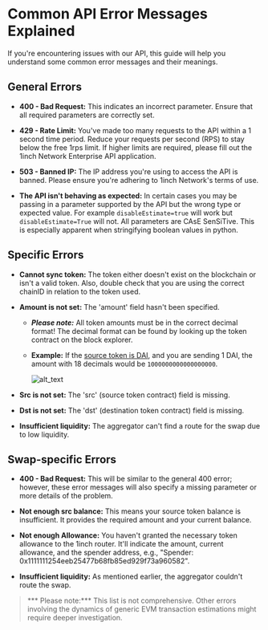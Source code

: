 # Common API Error Messages Explained

If you're encountering issues with our API, this guide will help you understand some common error messages and their meanings.

## General Errors

- **400 - Bad Request:** This indicates an incorrect parameter. Ensure that all required parameters are correctly set.

- **429 - Rate Limit:** You've made too many requests to the API within a 1 second time period. Reduce your requests per second (RPS) to stay below the free 1rps limit. If higher limits are required, please fill out the 1inch Network Enterprise API application.

- **503 - Banned IP:** The IP address you're using to access the API is banned. Please ensure you're adhering to 1inch Network's terms of use.

- **The API isn't behaving as expected:** In certain cases you may be passing in a parameter supported by the API but the wrong type or expected value. For example `disableEstimate=true` will work but `disableEstimate=True` will not. All parameters are CAsE SenSiTive. This is especially apparent when stringifying boolean values in python. 

## Specific Errors

- **Cannot sync token:** The token either doesn't exist on the blockchain or isn't a valid token. Also, double check that you are using the correct chainID in relation to the token used.

- **Amount is not set:** The 'amount' field hasn't been specified. 
  - ***Please note:*** All token amounts must be in the correct decimal format! The decimal format can be found by looking up the token contract on the block explorer. 
  
  - **Example:** If the [source token is DAI](https://etherscan.io/token/0x6b175474e89094c44da98b954eedeac495271d0f), and you are sending 1 DAI, the amount with 18 decimals would be `1000000000000000000`.

      ![alt_text](./assets/dai-decimals.png "image_tooltip")

- **Src is not set:** The 'src' (source token contract) field is missing.

- **Dst is not set:** The 'dst' (destination token contract) field is missing.

- **Insufficient liquidity:** The aggregator can't find a route for the swap due to low liquidity.

## Swap-specific Errors

- **400 - Bad Request:** This will be similar to the general 400 error; however, these error messages will also specify a missing parameter or more details of the problem.

- **Not enough src balance:** This means your source token balance is insufficient. It provides the required amount and your current balance.

- **Not enough Allowance:** You haven't granted the necessary token allowance to the 1inch router. It'll indicate the amount, current allowance, and the spender address, e.g., "Spender: 0x1111111254eeb25477b68fb85ed929f73a960582".

- **Insufficient liquidity:** As mentioned earlier, the aggregator couldn't route the swap.

> *** Please note:*** This list is not comprehensive. Other errors involving the dynamics of generic EVM transaction estimations might require deeper investigation.
